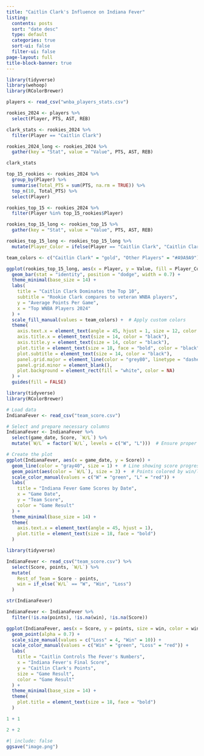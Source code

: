 ```yaml
---
title: "Caitlin Clark's Influence on Indiana Fever"
listing:
  contents: posts
  sort: "date desc"
  type: default
  categories: true
  sort-ui: false
  filter-ui: false
page-layout: full
title-block-banner: true
---
```



```r
library(tidyverse)
library(wehoop)
library(RColorBrewer)

players <- read_csv("wnba_players_stats.csv")

rookies_2024 <- players %>%
  select(Player, PTS, AST, REB)

clark_stats <- rookies_2024 %>%
  filter(Player == "Caitlin Clark")

rookies_2024_long <- rookies_2024 %>%
  gather(key = "Stat", value = "Value", PTS, AST, REB)

clark_stats

top_15_rookies <- rookies_2024 %>%
  group_by(Player) %>%
  summarise(Total_PTS = sum(PTS, na.rm = TRUE)) %>%
  top_n(10, Total_PTS) %>%
  select(Player)

rookies_top_15 <- rookies_2024 %>%
  filter(Player %in% top_15_rookies$Player)

rookies_top_15_long <- rookies_top_15 %>%
  gather(key = "Stat", value = "Value", PTS, AST, REB)

rookies_top_15_long <- rookies_top_15_long %>%
  mutate(Player_Color = ifelse(Player == "Caitlin Clark", "Caitlin Clark", "Other Players"))

team_colors <- c("Caitlin Clark" = "gold", "Other Players" = "#A9A9A9")

ggplot(rookies_top_15_long, aes(x = Player, y = Value, fill = Player_Color)) +
  geom_bar(stat = "identity", position = "dodge", width = 0.7) +
  theme_minimal(base_size = 14) +  
  labs(
    title = "Caitlin Clark Dominates the Top 10",  
    subtitle = "Rookie Clark compares to veteran WNBA players",  
    y = "Average Points Per Game",  
    x = "Top WNBA Players 2024"  
  ) +
  scale_fill_manual(values = team_colors) +  # Apply custom colors
  theme(
    axis.text.x = element_text(angle = 45, hjust = 1, size = 12, color = "black"),  
    axis.title.x = element_text(size = 14, color = "black"),  
    axis.title.y = element_text(size = 14, color = "black"),  
    plot.title = element_text(size = 18, face = "bold", color = "black"),  
    plot.subtitle = element_text(size = 14, color = "black"),  
    panel.grid.major = element_line(color = "grey80", linetype = "dashed"),  
    panel.grid.minor = element_blank(), 
    plot.background = element_rect(fill = "white", color = NA)  
  ) +
  guides(fill = FALSE) 


```
```r

library(tidyverse)
library(RColorBrewer)

# Load data
IndianaFever <- read_csv("team_score.csv")

# Select and prepare necessary columns
IndianaFever <- IndianaFever %>%
  select(game_date, Score, `W/L`) %>%
  mutate(`W/L` = factor(`W/L`, levels = c("W", "L")))  # Ensure proper factor order

# Create the plot
ggplot(IndianaFever, aes(x = game_date, y = Score)) +
  geom_line(color = "gray40", size = 1) +  # Line showing score progression over time
  geom_point(aes(color = `W/L`), size = 3) +  # Points colored by win/loss
  scale_color_manual(values = c("W" = "green", "L" = "red")) +
  labs(
    title = "Indiana Fever Game Scores by Date",
    x = "Game Date",
    y = "Team Score",
    color = "Game Result"
  ) +
  theme_minimal(base_size = 14) +
  theme(
    axis.text.x = element_text(angle = 45, hjust = 1),
    plot.title = element_text(size = 18, face = "bold")
  )


```

```r
library(tidyverse)

IndianaFever <- read_csv("team_score.csv") %>%
  select(Score, points, `W/L`) %>%
  mutate(
    Rest_of_Team = Score - points,  
    win = if_else(`W/L` == "W", "Win", "Loss")  
  )

str(IndianaFever)

IndianaFever <- IndianaFever %>%
  filter(!is.na(points), !is.na(win), !is.na(Score))

ggplot(IndianaFever, aes(x = Score, y = points, size = win, color = win)) +
  geom_point(alpha = 0.7) +
  scale_size_manual(values = c("Loss" = 4, "Win" = 10)) +
  scale_color_manual(values = c("Win" = "green", "Loss" = "red")) +
  labs(
    title = "Caitlin Controls The Fever's Numbers",
    x = "Indiana Fever's Final Score",
    y = "Caitlin Clark's Points",
    size = "Game Result",
    color = "Game Result"
  ) +
  theme_minimal(base_size = 14) +
  theme(
    plot.title = element_text(size = 18, face = "bold")
  )

```
```r
1 + 1
```
```r
2 + 2
```
```r
#| include: false
ggsave("image.png")
```